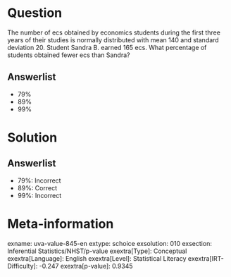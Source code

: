 Question
========

The number of ecs obtained by economics students during the first three years of their studies is normally distributed with mean 140 and standard deviation 20. Student Sandra B. earned 165 ecs. What percentage of students obtained fewer ecs than Sandra?

Answerlist
----------

* 79%
* 89%
* 99%

Solution
========

Answerlist
----------

* 79%: Incorrect
* 89%: Correct
* 99%: Incorrect

Meta-information
================
exname: uva-value-845-en
extype: schoice
exsolution: 010
exsection: Inferential Statistics/NHST/p-value
exextra[Type]: Conceptual
exextra[Language]: English
exextra[Level]: Statistical Literacy
exextra[IRT-Difficulty]: -0.247
exextra[p-value]: 0.9345
